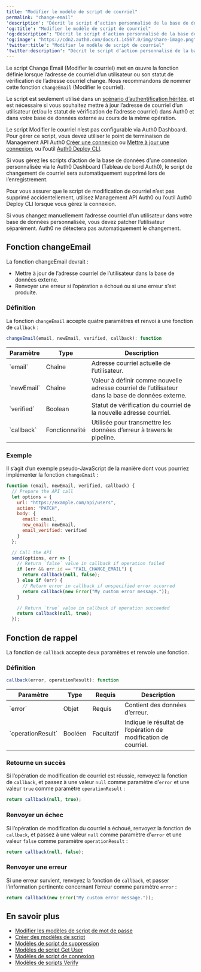 ---
title: "Modifier le modèle de script de courriel"
permalink: "change-email"
'description': "Décrit le script d’action personnalisé de la base de données permettant de modifier l’adresse courriel d’un utilisateur."
'og:title': "Modifier le modèle de script de courriel"
'og:description': "Décrit le script d’action personnalisé de la base de données permettant de modifier l’adresse courriel d’un utilisateur."
'og:image': "https://cdn2.auth0.com/docs/1.14567.0/img/share-image.png"
'twitter:title': "Modifier le modèle de script de courriel"
'twitter:description': "Décrit le script d’action personnalisé de la base de données permettant de modifier l’adresse courriel d’un utilisateur."
---

Le script Change Email (Modifier le courriel) met en œuvre la fonction définie lorsque l’adresse de courriel d’un utilisateur ou son statut de vérification de l’adresse courriel change. Nous recommandons de nommer cette fonction `changeEmail` (Modifier le courriel).

Le script est seulement utilisé dans un [scénario d’authentification héritée](/docs/fr-ca/authenticate/database-connections/custom-db/overview-custom-db-connections), et est nécessaire si vous souhaitez mettre à jour l’adresse de courriel d’un utilisateur (et/ou le statut de vérification de l’adresse courriel) dans Auth0 et dans votre base de données externe au cours de la même opération.

Le script Modifier le courriel n’est pas configurable via Auth0 Dashboard. Pour gérer ce script, vous devez utiliser le point de terminaison de Management API Auth0 [Créer une connexion](https://auth0.com/docs/api/management/v2#!/Connections/post_connections) ou [Mettre à jour une connexion](https://auth0.com/docs/api/management/v2#!/Connections/patch_connections_by_id), ou l’outil [Auth0 Deploy CLI](/docs/fr-ca/deploy-monitor/deploy-cli-tool).

<Warning>

Si vous gérez les scripts d’action de la base de données d’une connexion personnalisée via le Auth0 Dashboard (Tableau de bord Auth0), le script de changement de courriel sera automatiquement supprimé lors de l’enregistrement.

Pour vous assurer que le script de modification de courriel n’est pas supprimé accidentellement, utilisez Management API Auth0 ou l’outil Auth0 Deploy CLI lorsque vous gérez la connexion.

Si vous changez manuellement l’adresse courriel d’un utilisateur dans votre base de données personnalisée, vous devez patcher l’utilisateur séparément. Auth0 ne détectera pas automatiquement le changement.

</Warning>

## Fonction changeEmail

La fonction changeEmail devrait :

* Mettre à jour de l’adresse courriel de l’utilisateur dans la base de données externe.
* Renvoyer une erreur si l’opération a échoué ou si une erreur s’est produite.

### Définition

La fonction `changeEmail` accepte quatre paramètres et renvoi à une fonction de `callback` :

```javascript lines
changeEmail(email, newEmail, verified, callback): function
```

<table class="table"><thead>
<tr>
<th><strong>Paramètre</strong></th>
<th><strong>Type</strong></th>
<th><strong>Description</strong></th>
</tr>
</thead>
<tbody>
<tr>
<td>`email`</td>
<td>Chaîne</td>
<td>Adresse courriel actuelle de l’utilisateur.</td>
</tr>
<tr>
<td>`newEmail`</td>
<td>Chaîne</td>
<td>Valeur à définir comme nouvelle adresse courriel de l’utilisateur dans la base de données externe.</td>
</tr>
<tr>
<td>`verified`</td>
<td>Boolean</td>
<td>Statut de vérification du courriel de la nouvelle adresse courriel.</td>
</tr>
<tr>
<td>`callback`</td>
<td>Fonctionnalité</td>
<td>Utilisée pour transmettre les données d’erreur à travers le pipeline.</td>
</tr>
</tbody>
</table>

### Exemple

Il s’agit d’un exemple pseudo-JavaScript de la manière dont vous pourriez implémenter la fonction `changeEmail` :

```javascript lines
function (email, newEmail, verified, callback) {
  // Prepare the API call
  let options = {
    url: "https://example.com/api/users",
    action: "PATCH",
    body: {
      email: email,
      new_email: newEmail,
      email_verified: verified
    }
  };

  // Call the API
  send(options, err => {
    // Return `false` value in callback if operation failed
    if (err && err.id == "FAIL_CHANGE_EMAIL") {
      return callback(null, false);
    } else if (err) {
      // Return error in callback if unspecified error occurred
      return callback(new Error("My custom error message."));
    }

    // Return `true` value in callback if operation succeeded
    return callback(null, true);
  });
```

## Fonction de rappel

La fonction de `callback` accepte deux paramètres et renvoie une fonction.

### Définition

```javascript lines
callback(error, operationResult): function
```

<table class="table"><thead>
<tr>
<th><strong>Paramètre</strong></th>
<th><strong>Type</strong></th>
<th><strong>Requis</strong></th>
<th><strong>Description</strong></th>
</tr>
</thead>
<tbody>
<tr>
<td>`error`</td>
<td>Objet</td>
<td>Requis</td>
<td>Contient des données d’erreur.</td>
</tr>
<tr>
<td>`operationResult`</td>
<td>Booléen</td>
<td>Facultatif</td>
<td>Indique le résultat de l’opération de modification de courriel.</td>
</tr>
</tbody>
</table>

### Retourne un succès

Si l’opération de modification de courriel est réussie, renvoyez la fonction de `callback`, et passez à une valeur `null` comme paramètre d’`error` et une valeur `true` comme paramètre `operationResult` :

```javascript lines
return callback(null, true);
```

### Renvoyer un échec

Si l’opération de modification du courriel a échoué, renvoyez la fonction de `callback`, et passez à une valeur `null` comme paramètre d’`error` et une valeur `false` comme paramètre `operationResult` :

```javascript lines
return callback(null, false);
```

### Renvoyer une erreur

Si une erreur survient, renvoyez la fonction de `callback`, et passer l’information pertinente concernant l’erreur comme paramètre `error` :

```javascript lines
return callback(new Error("My custom error message."));
```

## En savoir plus

* [Modifier les modèles de script de mot de passe](/docs/fr-ca/authenticate/database-connections/custom-db/templates/change-password)
* [Créer des modèles de script](/docs/fr-ca/authenticate/database-connections/custom-db/templates/create)
* [Modèles de script de suppression](/docs/fr-ca/authenticate/database-connections/custom-db/templates/delete)
* [Modèles de script Get User](/docs/fr-ca/authenticate/database-connections/custom-db/templates/get-user)
* [Modèles de script de connexion](/docs/fr-ca/authenticate/database-connections/custom-db/templates/login)
* [Modèles de scripts Verify](/docs/fr-ca/authenticate/database-connections/custom-db/templates/verify)